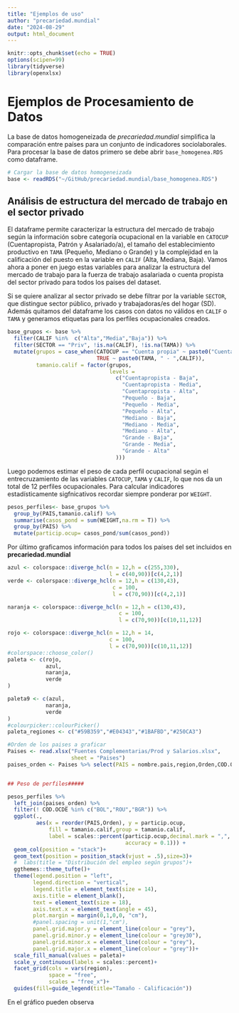 ```yaml
---
title: "Ejemplos de uso"
author: "precariedad.mundial"
date: "2024-08-29"
output: html_document
---
```


```r
knitr::opts_chunk$set(echo = TRUE)
options(scipen=99)
library(tidyverse)
library(openxlsx)
```

# Ejemplos de Procesamiento de Datos

La base de datos homogeneizada de *precariedad.mundial* simplifica la comparación entre países para un conjunto de indicadores sociolaborales. Para procesar la base de datos primero se debe abrir `base_homogenea.RDS` como dataframe.

```r
# Cargar la base de datos homogeneizada
base <- readRDS("~/GitHub/precariedad.mundial/base_homogenea.RDS")
```

## Análisis de estructura del mercado de trabajo en el sector privado

El dataframe permite caracterizar la estructura del mercado de trabajo según la información sobre categoría ocupacional en la variable en ```CATOCUP``` (Cuentapropista, Patrón y Asalariado/a), el tamaño del establecimiento productivo en ```TAMA``` (Pequeño, Mediano o Grande) y la complejidad en la calificación del puesto en la variable en ```CALIF``` (Alta, Mediana, Baja). Vamos ahora a poner en juego estas variables para analizar la estructura del mercado de trabajo para la fuerza de trabajo asalariada o cuenta propista del sector privado para todos los países del dataset.

Si se quiere analizar al sector privado se debe filtrar por la variable ```SECTOR```, que distingue sector público, privado y trabajadoras/es del hogar (SD). Además quitamos del dataframe los casos con datos no válidos en ```CALIF``` o ```TAMA``` y generamos etiquetas para los perfiles ocupacionales creados.

```r
base_grupos <- base %>% 
  filter(CALIF %in%  c("Alta","Media","Baja")) %>% 
  filter(SECTOR == "Priv", !is.na(CALIF), !is.na(TAMA)) %>%
  mutate(grupos = case_when(CATOCUP == "Cuenta propia" ~ paste0("Cuentapropista - ",CALIF),
                            TRUE ~ paste0(TAMA, " - ",CALIF)),
         tamanio.calif = factor(grupos,
                                levels = 
                                  c("Cuentapropista - Baja",
                                    "Cuentapropista - Media",
                                    "Cuentapropista - Alta",
                                    "Pequeño - Baja",
                                    "Pequeño - Media",
                                    "Pequeño - Alta",
                                    "Mediano - Baja",
                                    "Mediano - Media", 
                                    "Mediano - Alta",
                                    "Grande - Baja",
                                    "Grande - Media",
                                    "Grande - Alta"
                                  ))) 
```

Luego podemos estimar el peso de cada perfil ocupacional según el entrecruzamiento de las variables ```CATOCUP```, ```TAMA``` y ```CALIF```, lo que nos da un total de 12 perfiles ocupacionales. Para calcular indicadores estadísticamente sigfnicativos recordar siempre ponderar por ```WEIGHT```.

```r
pesos_perfiles<- base_grupos %>% 
  group_by(PAIS,tamanio.calif) %>% 
  summarise(casos_pond = sum(WEIGHT,na.rm = T)) %>% 
  group_by(PAIS) %>% 
  mutate(particip.ocup= casos_pond/sum(casos_pond))
```
Por último graficamos información para todos los países del set incluidos en **precariedad.mundial**

```r
azul <- colorspace::diverge_hcl(n = 12,h = c(255,330),
                                l = c(40,90))[c(4,2,1)]
verde <- colorspace::diverge_hcl(n = 12,h = c(130,43),
                                 c = 100,
                                 l = c(70,90))[c(4,2,1)]

naranja <- colorspace::diverge_hcl(n = 12,h = c(130,43),
                                   c = 100,
                                   l = c(70,90))[c(10,11,12)]

rojo <- colorspace::diverge_hcl(n = 12,h = 14,
                                c = 100,
                                l = c(70,90))[c(10,11,12)]
#colorspace::choose_color()
paleta <- c(rojo,
            azul,
            naranja,
            verde
)

paleta9 <- c(azul,
            naranja,
            verde
)
#colourpicker::colourPicker()
paleta_regiones <- c("#59B359","#E04343","#1BAFBD","#250CA3")

#Orden de los paises a graficar
Paises <- read.xlsx("Fuentes Complementarias/Prod y Salarios.xlsx",
                    sheet = "Paises") 
paises_orden <- Paises %>% select(PAIS = nombre.pais,region,Orden,COD.OCDE)


## Peso de perfiles#####

pesos_perfiles %>% 
  left_join(paises_orden) %>% 
  filter(! COD.OCDE %in% c("BOL","ROU","BGR")) %>% 
  ggplot(.,
         aes(x = reorder(PAIS,Orden), y = particip.ocup,
             fill = tamanio.calif,group = tamanio.calif,
             label = scales::percent(particip.ocup,decimal.mark = ",",
                                     accuracy = 0.1))) +
  geom_col(position = "stack")+
  geom_text(position = position_stack(vjust = .5),size=3)+
  #  labs(title = "Distribución del empleo según grupos")+
  ggthemes::theme_tufte()+
  theme(legend.position = "left",
        legend.direction = "vertical",
        legend.title = element_text(size = 14),
        axis.title = element_blank(),
        text = element_text(size = 18),
        axis.text.x = element_text(angle = 45),
        plot.margin = margin(0,1,0,0, "cm"),
        #panel.spacing = unit(1,"cm"),
        panel.grid.major.y = element_line(colour = "grey"),
        panel.grid.minor.y = element_line(colour = "grey30"),
        panel.grid.minor.x = element_line(colour = "grey"),
        panel.grid.major.x = element_line(colour = "grey"))+
  scale_fill_manual(values = paleta)+
  scale_y_continuous(labels = scales::percent)+
  facet_grid(cols = vars(region),
             space = "free",
             scales = "free_x")+
  guides(fill=guide_legend(title="Tamaño - Calificación"))
```
 En el gráfico pueden observa
